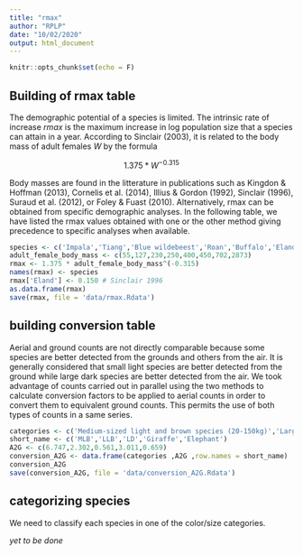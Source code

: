 ```yaml
---
title: "rmax"
author: "RPLP"
date: "10/02/2020"
output: html_document
---
```


```r
knitr::opts_chunk$set(echo = F)
```

## Building of rmax table

The demographic potential of a species is limited. The intrinsic rate of increase $rmax$ is the maximum increase in log population size that a species can attain in a year. According to Sinclair (2003), it is related to the body mass of adult females $W$  by the formula

$$ 1.375*W^{-0.315} $$

Body masses are found in the litterature in publications such as Kingdon & Hoffman (2013), Cornelis et al. (2014), Illius & Gordon (1992), Sinclair (1996), Suraud et al. (2012), or Foley & Fuast (2010). Alternatively, rmax can be obtained from specific demographic analyses. In the following table, we have listed the rmax values obtained with one or the other method giving precedence to specific analyses when available.  

```r
species <- c('Impala','Tiang','Blue wildebeest','Roan','Buffalo','Eland','Giraffe','Elephant')
adult_female_body_mass <- c(55,127,230,250,400,450,702,2873)
rmax <- 1.375 * adult_female_body_mass^(-0.315)
names(rmax) <- species
rmax['Eland'] <- 0.150 # Sinclair 1996
as.data.frame(rmax)
save(rmax, file = 'data/rmax.Rdata')
```

## building conversion table

Aerial and ground counts are not directly comparable because some species are better detected from the grounds and others from the air. It is generally considered that small light species are better detected from the ground while large dark species are better detected from the air. We took advantage of counts carried out in parallel using the two methods to calculate conversion factors to be applied to aerial counts in order to convert them to equivalent ground counts. This permits the use of both types of counts in a same series.

```r
categories <- c('Medium-sized light and brown species (20-150kg)','Large light and brown species (>150kg)','Large dark (>150kg)','Giraffe','Elephant')
short_name <- c('MLB','LLB','LD','Giraffe','Elephant')
A2G <- c(6.747,2.302,0.561,3.011,0.659)
conversion_A2G <- data.frame(categories ,A2G ,row.names = short_name)
conversion_A2G
save(conversion_A2G, file = 'data/conversion_A2G.Rdata')
```

## categorizing species

We need to classify each species in one of the color/size categories.

*yet to be done*
